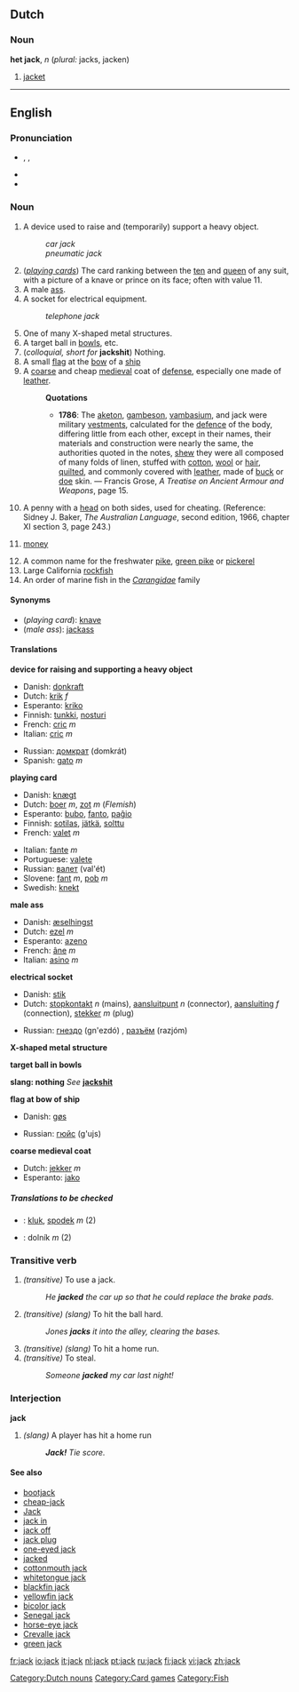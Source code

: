 {{see|Jack}}
{{webster}}

==Dutch==
===Noun===
'''het jack''', ''n'' (''plural:'' jacks, jacken)
# [[jacket]]
[[Category:Dutch nouns]]

----

==English==
{{rfc|translations are in the wrong place, at the wrong level and they need to use the new "trans-top", "trans-mid" and "trans-bottom" templates}}
===Pronunciation===
* {{AHD|jăk}}, {{IPA|/dʒæk/}}, {{SAMPA|/dZ{k/}}
*{{audio|en-us-jack.ogg|Audio (US)}}
*{{Rhymes|æk}}

===Noun===
{{en-noun}}

# A device used to raise and (temporarily) support a heavy object.
#:''car jack''
#:''pneumatic jack''
# (''[[playing cards]]'') The card ranking between the [[ten]] and [[queen]] of any suit, with a picture of a knave or prince on its face; often with value 11.
# A male [[ass]].
#A socket for electrical equipment.
#:''telephone jack''
# One of many X-shaped metal structures.
# A target ball in [[bowls]], etc.
# (''colloquial, short for'' '''jackshit''') Nothing.
# A small [[flag]] at the [[bow]] of a [[ship]]
# A [[coarse]] and cheap [[medieval]] coat of [[defense]], especially one made of [[leather]].
#:'''Quotations'''
#:*'''1786''':  The [[aketon]], [[gambeson]], [[vambasium]], and jack were military [[vestment]]s, calculated for the [[defence]] of the body, differing little from each other, except in their names, their materials and construction were nearly the same, the authorities quoted in the notes, [[shew]] they were all composed of many folds of linen, stuffed with [[cotton]], [[wool]] or [[hair]], [[quilt]]ed, and commonly covered with [[leather]], made of [[buck]] or [[doe]] skin. &mdash; Francis Grose, ''A Treatise on Ancient Armour and Weapons'', page 15.
#{{two-up}} A penny with a [[head]] on both sides, used for cheating.  (Reference: Sidney J. Baker, ''The Australian Language'', second edition, 1966, chapter XI section 3, page 243.)
#{{slang}} [[money]]
# A common name for the freshwater [[pike]], [[green pike]] or [[pickerel]]
# Large California [[rockfish]]
# An order of marine fish in the ''[[Carangidae]]'' family

====Synonyms====
*(''playing card''): [[knave]]
*(''male ass''): [[jackass]]

====Translations====
'''device for raising and supporting a heavy object'''
{{top}}
*Danish: [[donkraft]]
*Dutch: [[krik]] ''f''
*Esperanto: [[kriko]]
*Finnish: [[tunkki]], [[nosturi]]
*French: [[cric#French|cric]] ''m''
*Italian: [[cric#Italian|cric]] ''m''
{{mid}}
*Russian: [[домкрат]] (domkrát) {{m}}
*Spanish: [[gato]] ''m''
{{bottom}}

'''playing card'''
{{top}}
*Danish: [[knægt]]
*Dutch: [[boer]] ''m'', [[zot]] ''m'' (''Flemish'')
*Esperanto: [[bubo]], [[fanto]], [[paĝio]]
*Finnish: [[sotilas]], [[jätkä]], [[solttu]]
*French: [[valet#French|valet]] ''m''
{{mid}}
*Italian: [[fante]] ''m''
*Portuguese: [[valete]] {{m}}
*Russian: [[валет]] (val'ét) {{m}}
*Slovene: [[fant]] ''m'', [[pob]] ''m''
*Swedish: [[knekt]] {{c}}
{{bottom}}

'''male ass'''
{{top}}
*Danish: [[æselhingst]]
*Dutch: [[ezel]] ''m''
*Esperanto: [[azeno]]
*French: [[âne]] ''m''
*Italian: [[asino]] ''m''
{{mid}}
{{bottom}}

'''electrical socket'''
{{top}}
*Danish: [[stik]]
*Dutch: [[stopkontakt]] ''n'' (mains), [[aansluitpunt]] ''n'' (connector), [[aansluiting]] ''f'' (connection), [[stekker]] ''m'' (plug)
{{mid}}
*Russian: [[гнездо]] (gn'ezdó) {{n}}, [[разъём]] (razjóm) {{m}}
{{bottom}}

'''X-shaped metal structure'''
{{top}}
{{mid}}
{{bottom}}

'''target ball in bowls'''
{{top}}
{{mid}}
{{bottom}}

'''slang: nothing'''
''See'' '''[[jackshit]]'''

'''flag at bow of ship'''
{{top}}
*Danish: [[gøs]]
{{mid}}
*Russian: [[гюйс]] (g'ujs) {{m}}
{{bottom}}

'''coarse medieval coat'''
{{top}}
*Dutch: [[jekker]] ''m''
*Esperanto: [[jako]]
{{mid}}
{{bottom}}

=====Translations to be checked=====
<!--Remove this section once all of the translations below have been moved into the tables above.-->
{{checktrans}}

*{{ttbc|Czech}}: [[kluk]], [[spodek]] ''m'' (2)
*{{ttbc|Slovak}}: dolník ''m'' (2)


===Transitive verb===
{{en-verb}}

#''(transitive)'' To use a jack.
#: ''He '''jacked''' the car up so that he could replace the brake pads.''
#''(transitive)'' {{baseball}} ''(slang)'' To hit the ball hard.
#: ''Jones '''jacks''' it into the alley, clearing the bases.''
#''(transitive)'' {{baseball}} ''(slang)'' To hit a home run.
#''(transitive)'' To steal.
#: ''Someone '''jacked''' my car last night!''

===Interjection===
'''jack'''

#{{baseball}} ''(slang)'' A player has hit a home run
#:'' '''Jack!''' Tie score.''


====See also====
*[[bootjack]]
*[[cheap-jack]]
*[[Jack]]
*[[jack in]]
*[[jack off]]
*[[jack plug]]
*[[one-eyed jack]]
*[[jacked]]
*[[cottonmouth jack]]
*[[whitetongue jack]]
*[[blackfin jack]]
*[[yellowfin jack]]
*[[bicolor jack]]
*[[Senegal jack]]
*[[horse-eye jack]]
*[[Crevalle jack]]
*[[green jack]]

[[Category:Card games]]
[[Category:Fish]]

[[fr:jack]]
[[io:jack]]
[[it:jack]]
[[nl:jack]]
[[pt:jack]]
[[ru:jack]]
[[fi:jack]]
[[vi:jack]]
[[zh:jack]]